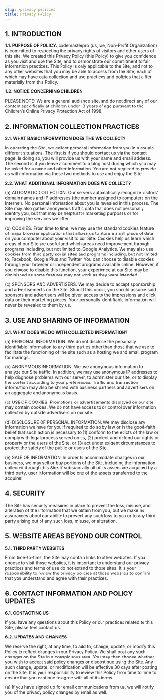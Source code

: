 ```yaml
---
slug: /privacy-policies
title: Privacy Policy
---
```


## 1\. INTRODUCTION

**1.1. PURPOSE OF POLICY.** codemasterpro (us, we, Non-Profit Orgainzation) is committed to respecting the privacy rights of visitors and other users of this site. We created this Privacy Policy (this Policy) to give you confidence as you visit and use the Site, and to demonstrate our commitment to fair information practices. This Policy is only applicable to the Site, and not to any other websites that you may be able to access from the Site, each of which may have data collection and use practices and policies that differ materially from this Policy.

**1.2. NOTICE CONCERNING CHILDREN**

PLEASE NOTE: We are a general audience site, and do not direct any of our content specifically at children under 13 years of age pursuant to the Children’s Online Privacy Protection Act of 1998.

## 2\. INFORMATION COLLECTION PRACTICES

**2.1. WHAT BASIC INFORMATION DOES THE WE COLLECT?**

In operating the Site, we collect personal information from you in a couple different situations. The first is if you should contact us via the contact page. In doing so, you will provide us with your name and email address. The second is if you leave a comment to a blog post during which you may be asked for a name and other information. You are not required to provide us with information via these two methods to use and enjoy the Site.

**2.2. WHAT ADDITIONAL INFORMATION DOES WE COLLECT?**

(a) AUTOMATIC COLLECTION. Our servers automatically recognize visitors’ domain names and IP addresses (the number assigned to computers on the Internet). No personal information about you is revealed in this process. The Site may also gather anonymous traffic data that does not personally identify you, but that may be helpful for marketing purposes or for improving the services we offer.

(b) COOKIES. From time to time, we may use the standard cookies feature of major browser applications that allows us to store a small piece of data on your computer about your visit to our Site. Cookies help us learn which areas of our Site are useful and which areas need improvement through programs including, but not limited to, Google Analytics. We may also use cookies from third party social sites and programs including, but not limited to, Facebook, Google Plus and Twitter. You can choose to disable cookies through your browser or independent programs available online. However, if you choose to disable this function, your experience at our Site may be diminished as some features may not work as they were intended.

(c) SPONSORS AND ADVERTISERS. We may decide to accept sponsorship and advertisements on the Site. Should this occur, you should assume said sponsors and advertisers will be given access to the impressions and click data on their marketing pieces. Your personally identifiable information will never be revealed to them by us.

## 3\. USE AND SHARING OF INFORMATION

**3.1. WHAT DOES WE DO WITH COLLECTED INFORMATION?**

(a) PERSONAL INFORMATION. We do not disclose the personally identifiable information to any third parties other than those that we use to facilitate the functioning of the site such as a hosting we and email program for mailings.

(b) ANONYMOUS INFORMATION. We use anonymous information to analyze our Site traffic. In addition, we may use anonymous IP addresses to help diagnose problems with our server, to administer our site, or to display the content according to your preferences. Traffic and transaction information may also be shared with business partners and advertisers on an aggregate and anonymous basis.

(c) USE OF COOKIES. Promotions or advertisements displayed on our site may contain cookies. We do not have access to or control over information collected by outside advertisers on our site.

(d) DISCLOSURE OF PERSONAL INFORMATION. We may disclose any information we have for you if required to do so by law or in the good-faith belief that such action is necessary to (1) conform to the edicts of the law or comply with legal process served on us, (2) protect and defend our rights or property or the users of the Site, or (3) act under exigent circumstances to protect the safety of the public or users of the Site.

(e) SALE OF INFORMATION. In order to accommodate changes in our business, we may sell or buy portions of the Site, including the information collected through this Site. If substantially all of its assets are acquired by a third party, user information will be one of the assets transferred to the acquirer.

## 4\. SECURITY

The Site has security measures in place to prevent the loss, misuse, and alteration of the information that we obtain from you, but we make no assurances about our ability to prevent any such loss to you or to any third party arising out of any such loss, misuse, or alteration.

## 5\. WEBSITE AREAS BEYOND OUR CONTROL

**5.1. THIRD PARTY WEBSITES**

From time-to-time, the Site may contain links to other websites. If you choose to visit those websites, it is important to understand our privacy practices and terms of use do not extend to those sites. It is your responsibility to review the privacy policies at those websites to confirm that you understand and agree with their practices.

## 6\. CONTACT INFORMATION AND POLICY UPDATES

**6.1. CONTACTING US**

If you have any questions about this Policy or our practices related to this Site, please feel contact us.

**6.2. UPDATES AND CHANGES**

We reserve the right, at any time, to add to, change, update, or modify this Policy to reflect changes in our Privacy Policy. We shall post any such changes on the Site in a conspicuous area. You may then choose whether you wish to accept said policy changes or discontinue using the Site. Any such change, update, or modification will be effective 30 days after posting on the Site. It is your responsibility to review this Policy from time to time to ensure that you continue to agree with all of its terms.

(a) If you have signed up for email communications from us, we will notify you of the privacy policy changes by email as well.
